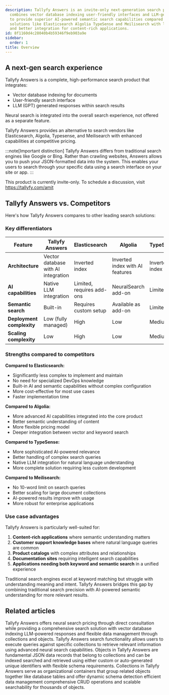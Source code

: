 ```yaml
---
description: Tallyfy Answers is an invite-only next-generation search product that
  combines vector database indexing user-friendly interfaces and LLM-generated responses
  to provide superior AI-powered semantic search capabilities compared to traditional
  solutions like Elasticsearch Algolia TypeSense and Meilisearch with lower complexity
  and better integration for content-rich applications.
id: 8f1160d4c28040b4b59346f9eb903a9e
sidebar:
  order: 1
title: Overview
---
```


## A next-gen search experience

Tallyfy Answers is a complete, high-performance search product that integrates:

* Vector database indexing for documents
* User-friendly search interface
* LLM (GPT) generated responses within search results

Neural search is integrated into the overall search experience, not offered as a separate feature.

Tallyfy Answers provides an alternative to search vendors like Elasticsearch, Algolia, Typesense, and Meilisearch with enhanced capabilities at competitive pricing.

:::note[Important distinction]
Tallyfy Answers differs from traditional search engines like Google or Bing. Rather than crawling websites, Answers allows you to push your JSON-formatted data into the system. This enables your users to search through your specific data using a search interface on your site or app.
:::

This product is currently invite-only. To schedule a discussion, visit https://tallyfy.com/amit

## Tallyfy Answers vs. Competitors

Here's how Tallyfy Answers compares to other leading search solutions:

### Key differentiators

| Feature | Tallyfy Answers | Elasticsearch | Algolia | TypeSense | Meilisearch |
|---------|----------------|--------------|---------|-----------|-------------|
| **Architecture** | Vector database with AI integration | Inverted index | Inverted index with AI features | Inverted index | Inverted index |
| **AI capabilities** | Native LLM integration | Limited, requires add-ons | NeuralSearch add-on | Limited | Limited |
| **Semantic search** | Built-in | Requires custom setup | Available as add-on | Limited | Limited |
| **Deployment complexity** | Low (fully managed) | High | Low | Medium | Medium |
| **Scaling complexity** | Low | High | Low | Medium | Medium |

### Strengths compared to competitors

**Compared to Elasticsearch:**
- Significantly less complex to implement and maintain
- No need for specialized DevOps knowledge
- Built-in AI and semantic capabilities without complex configuration
- More cost-effective for most use cases
- Faster implementation time

**Compared to Algolia:**
- More advanced AI capabilities integrated into the core product
- Better semantic understanding of content
- More flexible pricing model
- Deeper integration between vector and keyword search

**Compared to TypeSense:**
- More sophisticated AI-powered relevance
- Better handling of complex search queries
- Native LLM integration for natural language understanding
- More complete solution requiring less custom development

**Compared to Meilisearch:**
- No 10-word limit on search queries
- Better scaling for large document collections
- AI-powered results improve with usage
- More robust for enterprise applications

### Use case advantages

Tallyfy Answers is particularly well-suited for:

1. **Content-rich applications** where semantic understanding matters
2. **Customer support knowledge bases** where natural language queries are common
3. **Product catalogs** with complex attributes and relationships
4. **Documentation sites** requiring intelligent search capabilities
5. **Applications needing both keyword and semantic search** in a unified experience

Traditional search engines excel at keyword matching but struggle with understanding meaning and intent. Tallyfy Answers bridges this gap by combining traditional search precision with AI-powered semantic understanding for more relevant results.


## Related articles
<CardGrid>
<LinkTitleCard header="<b>Answers > Pricing for Answers neural search</b>" href="/products/answers/pricing/" > Tallyfy Answers offers neural search pricing through direct consultation while providing a comprehensive search solution with vector database indexing LLM-powered responses and flexible data management through collections and objects. </LinkTitleCard>
<LinkTitleCard header="<b>Answers > Search</b>" href="/products/answers/search/" > Tallyfy Answers search functionality allows users to execute queries against specific collections to retrieve relevant information using advanced neural search capabilities. </LinkTitleCard>
<LinkTitleCard header="<b>Answers > Objects</b>" href="/products/answers/objects/" > Objects in Tallyfy Answers are fundamental JSON data records that belong to collections and can be indexed searched and retrieved using either custom or auto-generated unique identifiers with flexible schema requirements. </LinkTitleCard>
<LinkTitleCard header="<b>Answers > Collections</b>" href="/products/answers/collections/" > Collections in Tallyfy Answers serve as organizational containers that group related objects together like database tables and offer dynamic schema detection efficient data management comprehensive CRUD operations and scalable searchability for thousands of objects. </LinkTitleCard>
</CardGrid>